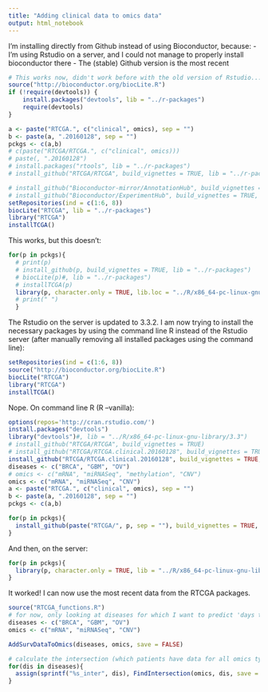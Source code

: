 ```yaml
---
title: "Adding clinical data to omics data"
output: html_notebook
---
```

I'm installing directly from Github instead of using Bioconductor, because:
- I'm using Rstudio on a server, and I could not manage to properly install bioconductor there
- The (stable) Github version is the most recent
```r
# This works now, didn't work before with the old version of Rstudio...
source("http://bioconductor.org/biocLite.R")
if (!require(devtools)) {
    install.packages("devtools", lib = "../r-packages")
    require(devtools)
}
```

```r
a <- paste("RTCGA.", c("clinical", omics), sep = "")
b <- paste(a, ".20160128", sep = "")
pckgs <- c(a,b)
# c(paste("RTCGA/RTCGA.", c("clinical", omics)))
# paste(, ".20160128")
# install.packages("rtools", lib = "../r-packages")
# install_github("RTCGA/RTCGA", build_vignettes = TRUE, lib = "../r-packages")

# install_github("Bioconductor-mirror/AnnotationHub", build_vignettes = TRUE, lib = "../r-packages")
# install_github("Bioconductor/ExperimentHub", build_vignettes = TRUE, lib = "../r-packages")
setRepositories(ind = c(1:6, 8))
biocLite("RTCGA", lib = "../r-packages")
library("RTCGA")
installTCGA()
```
This works, but this doesn't:
```r
for(p in pckgs){
  # print(p)
  # install_github(p, build_vignettes = TRUE, lib = "../r-packages")
  # biocLite(p)#, lib = "../r-packages")
  # installTCGA(p)
  library(p, character.only = TRUE, lib.loc = "../R/x86_64-pc-linux-gnu-library/3.3")
  # print(" ")
  }
```
The Rstudio on the server is updated to 3.3.2. I am now trying to install the necessary packages by using the command line R instead of the Rstudio server (after manually removing all installed packages using the command line):
```r
setRepositories(ind = c(1:6, 8))
source("http://bioconductor.org/biocLite.R")
biocLite("RTCGA")
library("RTCGA")
installTCGA()
```

Nope. On command line R (R --vanilla):

```r
options(repos='http://cran.rstudio.com/')
install.packages("devtools")
library("devtools")#, lib = "../R/x86_64-pc-linux-gnu-library/3.3")
# install_github("RTCGA/RTCGA", build_vignettes = TRUE)
# install_github("RTCGA/RTCGA.clinical.20160128", build_vignettes = TRUE)
install_github("RTCGA/RTCGA.clinical.20160128", build_vignettes = TRUE, force = TRUE)
diseases <- c("BRCA", "GBM", "OV")
# omics <- c("mRNA", "miRNASeq", "methylation", "CNV")
omics <- c("mRNA", "miRNASeq", "CNV")
a <- paste("RTCGA.", c("clinical", omics), sep = "")
b <- paste(a, ".20160128", sep = "")
pckgs <- c(a,b)

for(p in pckgs){
  install_github(paste("RTCGA/", p, sep = ""), build_vignettes = TRUE, force = TRUE)
}
```
And then, on the server:
```r
for(p in pckgs){
  library(p, character.only = TRUE, lib = "../R/x86_64-pc-linux-gnu-library/3.3")
}
```
It worked! I can now use the most recent data from the RTCGA packages.

```r
source("RTCGA_functions.R")
# for now, only looking at diseases for which I want to predict 'days to death'
diseases <- c("BRCA", "GBM", "OV")
omics <- c("mRNA", "miRNASeq", "CNV")

AddSurvDataToOmics(diseases, omics, save = FALSE)

# calculate the intersection (which patients have data for all omics types)
for(dis in diseases){
  assign(sprintf("%s_inter", dis), FindIntersection(omics, dis, save = FALSE))
}
```
